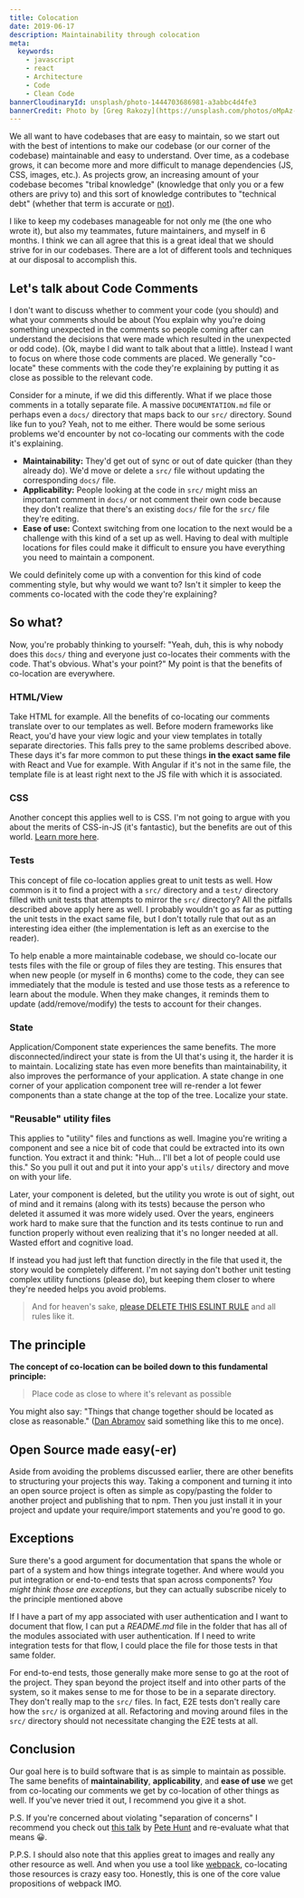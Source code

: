 ```yaml
---
title: Colocation
date: 2019-06-17
description: Maintainability through colocation
meta:
  keywords:
    - javascript
    - react
    - Architecture
    - Code
    - Clean Code
bannerCloudinaryId: unsplash/photo-1444703686981-a3abbc4d4fe3
bannerCredit: Photo by [Greg Rakozy](https://unsplash.com/photos/oMpAz-DN-9I)
---
```


We all want to have codebases that are easy to maintain, so we start out with
the best of intentions to make our codebase (or our corner of the codebase)
maintainable and easy to understand. Over time, as a codebase grows, it can
become more and more difficult to manage dependencies (JS, CSS, images, etc.).
As projects grow, an increasing amount of your codebase becomes "tribal
knowledge" (knowledge that only you or a few others are privy to) and this sort
of knowledge contributes to "technical debt" (whether that term is accurate or
[not](https://twitter.com/ryanflorence/status/747983065738153985)).

I like to keep my codebases manageable for not only me (the one who wrote it),
but also my teammates, future maintainers, and myself in 6 months. I think we
can all agree that this is a great ideal that we should strive for in our
codebases. There are a lot of different tools and techniques at our disposal to
accomplish this.

## Let's talk about Code Comments

I don't want to discuss whether to comment your code (you should) and what your
comments should be about (You explain why you're doing something unexpected in
the comments so people coming after can understand the decisions that were made
which resulted in the unexpected or odd code). (Ok, maybe I did want to talk
about that a little). Instead I want to focus on where those code comments are
placed. We generally "co-locate" these comments with the code they're explaining
by putting it as close as possible to the relevant code.

Consider for a minute, if we did this differently. What if we place those
comments in a totally separate file. A massive `DOCUMENTATION.md` file or
perhaps even a `docs/` directory that maps back to our `src/` directory. Sound
like fun to you? Yeah, not to me either. There would be some serious problems
we'd encounter by not co-locating our comments with the code it's explaining.

- **Maintainability:** They'd get out of sync or out of date quicker (than they
  already do). We'd move or delete a `src/` file without updating the
  corresponding `docs/` file.
- **Applicability:** People looking at the code in `src/` might miss an
  important comment in `docs/` or not comment their own code because they don't
  realize that there's an existing `docs/` file for the `src/` file they're
  editing.
- **Ease of use:** Context switching from one location to the next would be a
  challenge with this kind of a set up as well. Having to deal with multiple
  locations for files could make it difficult to ensure you have everything you
  need to maintain a component.

We could definitely come up with a convention for this kind of code commenting
style, but why would we want to? Isn't it simpler to keep the comments
co-located with the code they're explaining?

## So what?

Now, you're probably thinking to yourself: "Yeah, duh, this is why nobody does
this `docs/` thing and everyone just co-locates their comments with the code.
That's obvious. What's your point?" My point is that the benefits of co-location
are everywhere.

### HTML/View

Take HTML for example. All the benefits of co-locating our comments translate
over to our templates as well. Before modern frameworks like React, you'd have
your view logic and your view templates in totally separate directories. This
falls prey to the same problems described above. These days it's far more common
to put these things **in the exact same file** with React and Vue for example.
With Angular if it's not in the same file, the template file is at least right
next to the JS file with which it is associated.

### CSS

Another concept this applies well to is CSS. I'm not going to argue with you
about the merits of CSS-in-JS (it's fantastic), but the benefits are out of this
world.
[Learn more here](https://medium.com/seek-blog/a-unified-styling-language-d0c208de2660).

### Tests

This concept of file co-location applies great to unit tests as well. How common
is it to find a project with a `src/` directory and a `test/` directory filled
with unit tests that attempts to mirror the `src/` directory? All the pitfalls
described above apply here as well. I probably wouldn't go as far as putting the
unit tests in the exact same file, but I don't totally rule that out as an
interesting idea either (the implementation is left as an exercise to the
reader).

To help enable a more maintainable codebase, we should co-locate our tests files
with the file or group of files they are testing. This ensures that when new
people (or myself in 6 months) come to the code, they can see immediately that
the module is tested and use those tests as a reference to learn about the
module. When they make changes, it reminds them to update (add/remove/modify)
the tests to account for their changes.

### State

Application/Component state experiences the same benefits. The more
disconnected/indirect your state is from the UI that's using it, the harder it
is to maintain. Localizing state has even more benefits than maintainability, it
also improves the performance of your application. A state change in one corner
of your application component tree will re-render a lot fewer components than a
state change at the top of the tree. Localize your state.

### "Reusable" utility files

This applies to "utility" files and functions as well. Imagine you're writing a
component and see a nice bit of code that could be extracted into its own
function. You extract it and think: "Huh... I'll bet a lot of people could use
this." So you pull it out and put it into your app's `utils/` directory and move
on with your life.

Later, your component is deleted, but the utility you wrote is out of sight, out
of mind and it remains (along with its tests) because the person who deleted it
assumed it was more widely used. Over the years, engineers work hard to make
sure that the function and its tests continue to run and function properly
without even realizing that it's no longer needed at all. Wasted effort and
cognitive load.

If instead you had just left that function directly in the file that used it,
the story would be completely different. I'm not saying don't bother unit
testing complex utility functions (please do), but keeping them closer to where
they're needed helps you avoid problems.

> And for heaven's sake,
> [please DELETE THIS ESLINT RULE](https://github.com/yannickcr/eslint-plugin-react/blob/e6b4c33a1db4cc94c3e9223b09fb92b1dbddc00d/docs/rules/no-multi-comp.md)
> and all rules like it.

## The principle

**The concept of co-location can be boiled down to this fundamental principle:**

> Place code as close to where it's relevant as possible

You might also say: "Things that change together should be located as close as
reasonable." ([Dan Abramov](https://twitter.com/dan_abramov) said something like
this to me once).

## Open Source made easy(-er)

Aside from avoiding the problems discussed earlier, there are other benefits to
structuring your projects this way. Taking a component and turning it into an
open source project is often as simple as copy/pasting the folder to another
project and publishing that to npm. Then you just install it in your project and
update your require/import statements and you're good to go.

## Exceptions

Sure there's a good argument for documentation that spans the whole or part of a
system and how things integrate together. And where would you put integration or
end-to-end tests that span across components? _You might think those are
exceptions_, but they can actually subscribe nicely to the principle mentioned
above

If I have a part of my app associated with user authentication and I want to
document that flow, I can put a _README.md_ file in the folder that has all of
the modules associated with user authentication. If I need to write integration
tests for that flow, I could place the file for those tests in that same folder.

For end-to-end tests, those generally make more sense to go at the root of the
project. They span beyond the project itself and into other parts of the system,
so it makes sense to me for those to be in a separate directory. They don't
really map to the `src/` files. In fact, E2E tests don't really care how the
`src/` is organized at all. Refactoring and moving around files in the `src/`
directory should not necessitate changing the E2E tests at all.

## Conclusion

Our goal here is to build software that is as simple to maintain as possible.
The same benefits of **maintainability**, **applicability**, and **ease of use**
we get from co-locating our comments we get by co-location of other things as
well. If you've never tried it out, I recommend you give it a shot.

P.S. If you're concerned about violating "separation of concerns" I recommend
you check out [this talk](https://youtu.be/x7cQ3mrcKaY) by
[Pete Hunt](https://twitter.com/floydophone) and re-evaluate what that means 😀.

P.P.S. I should also note that this applies great to images and really any other
resource as well. And when you use a tool like
[webpack](https://webpack.js.org), co-locating those resources is crazy easy
too. Honestly, this is one of the core value propositions of webpack IMO.
